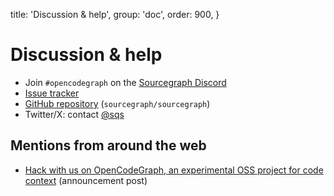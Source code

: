 
  title: 'Discussion & help',
  group: 'doc',
  order: 900,
}

# Discussion & help

- Join `#opencodegraph` on the [Sourcegraph Discord](https://sourcegraph.com/community)
- [Issue tracker](https://github.com/sourcegraph/opencodegraph/issues)
- [GitHub repository](https://github.com/sourcegraph/opencodegraph) (`sourcegraph/sourcegraph`)
- Twitter/X: contact [@sqs](https://twitter.com/sqs)

## Mentions from around the web

- [Hack with us on OpenCodeGraph, an experimental OSS project for code context](https://sourcegraph.com/blog/opencodegraph) (announcement post)
